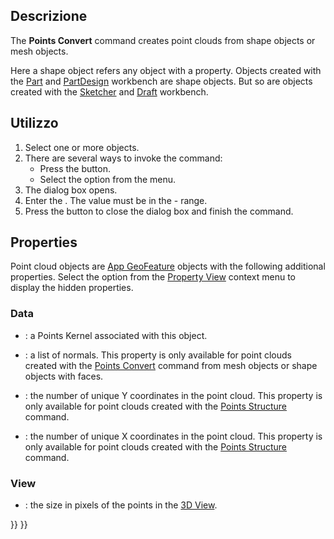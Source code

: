 <languages/>

<div class="mw-translate-fuzzy">
{{Docnav/it
|
|[[Points_Structure/it|Structure]]
|[[Points_Workbench/it|Points]]
|IconL=
|IconR=Points_Structure.svg
|IconC=Workbench_Points.svg
}}
</div>

{{GuiCommand/it
|Name=Points Convert
|Name/it=Converti in punti
|MenuLocation=Punti → Converti in punti
|Workbenches=[[Points_Workbench/it|Punti]]
|SeeAlso=
}}

<span id="Description"></span>
<div class="mw-translate-fuzzy">
== Descrizione ==
</div>

The '''Points Convert''' command creates point clouds from shape objects or mesh objects.

Here a shape object refers any object with a {{PropertyData|Shape}} property. Objects created with the [[Part_Workbench|Part]] and [[PartDesign_Workbench|PartDesign]] workbench are shape objects. But so are objects created with the [[Sketcher_Workbench|Sketcher]] and [[Draft_Workbench|Draft]] workbench.

<span id="Usage"></span>
<div class="mw-translate-fuzzy">
== Utilizzo ==
</div>

# Select one or more objects.
# There are several ways to invoke the command:
#* Press the {{Button|[[Image:Points_Convert.svg|16px]] [[Points_Convert|Convert to Points]]}} button.
#* Select the {{MenuCommand|Points → [[Image:Points_Convert.svg|16px]] Convert to Points}} option from the menu.
# The {{MenuCommand|Distance}} dialog box opens.
# Enter the {{MenuCommand|maximum distance}}. The value must be in the {{Value|0.01}} - {{Value|10.00}} range.
# Press the {{Button|OK}} button to close the dialog box and finish the command.

==Properties==

Point cloud objects are [[App_GeoFeature|App GeoFeature]] objects with the following additional properties. Select the {{MenuCommand|Show hidden}} option from the [[Property_View|Property View]] context menu to display the hidden properties.

===Data===

{{TitleProperty|Base}}

* {{PropertyData|Points|PointsKernel|Hidden}}: a Points Kernel associated with this object.
* {{PropertyData|Normal|NormalList|Hidden}}: a list of normals. This property is only available for point clouds created with the [[Points_Convert|Points Convert]] command from mesh objects or shape objects with faces.

{{TitleProperty|Structured points}}

* {{PropertyData|Height|Integer}}: the number of unique Y coordinates in the point cloud. This property is only available for point clouds created with the [[Points_Structure|Points Structure]] command.
* {{PropertyData|Width|Integer}}: the number of unique X coordinates in the point cloud. This property is only available for point clouds created with the [[Points_Structure|Points Structure]] command.

===View===

{{TitleProperty|Base}}

* {{PropertyView|Point Size|FloatConstraint}}: the size in pixels of the points in the [[3D_View|3D View]].


<div class="mw-translate-fuzzy">
{{Docnav/it
|
|[[Points_Structure/it|Structure]]
|[[Points_Workbench/it|Points]]
|IconL=
|IconR=Points_Structure.svg
|IconC=Workbench_Points.svg
}}
</div>

{{Points Tools navi{{#translation:}}}}
{{Userdocnavi{{#translation:}}}}